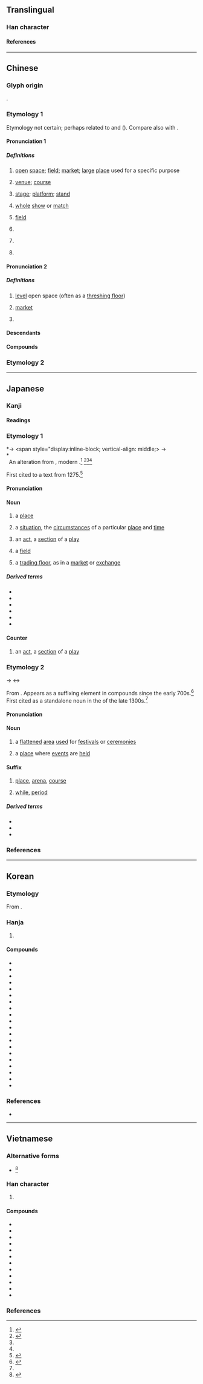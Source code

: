 {{also|场}}
{{character info}}
==Translingual==
{{stroke order|strokes=12}}

===Han character===
{{Han char|rn=32|rad=土|as=09|sn=12|four=46127|canj=GAMH|ids=⿰土昜}}

====References====
{{Han ref|kx=0234.080|dkj=05278|dj=0472.020|hdz=10462.090|uh=5834}}

----

==Chinese==

===Glyph origin===
{{Han etym}}
{{Han compound|土|昜|c1=s|c2=p|t1=earth|ls=psc}}.

===Etymology 1===
{{zh-forms|s=场|alt=㘯,塲}}
Etymology not certain; perhaps related to {{cog|bo|ར་བ||enclosure; fence; wall; yard}} and {{och-l|宁|space between the door and the entrance screen}} ({{zh-ref|Schuessler, 2007}}). Compare also with {{cog|my|တလင်း||open field, threshing floor}}.

====Pronunciation 1====
{{zh-pron
|m=場
|ma=Zh-chǎng.ogg
|m-s=
|dg=чон2
|c=coeng4
|c-t=ciang3
|g=cong3
|h=pfs=chhòng;gd=cong2
|j=con2
|mb=diǒ̤ng
|md=diòng
|mn=xm,qz,tp,kh,lk,sx,yl,km,mg,hc,tc:tiûⁿ/zz,tn:tiôⁿ/xm,qz:tiông/zz:tiâng/zz,tw:chhiâng
|mn_note=tiûⁿ/tiôⁿ - vernacular; tiông/tiâng/chhiâng - literary
|mn-t=dion5/diên5/ciang5
|mn-t_note=dion5/diên5 - vernacular (diên5 - Chaozhou); ciang5 - literary
|w=3zan
|x=zhan2
|mc=y
|oc=y
|cat=n,cls
}}

=====Definitions=====
{{zh-hanzi}}

# [[open]] [[space]]; [[field]]; [[market]]; [[large]] [[place]] used for a specific purpose
#: {{zh-x|農貿.市場|farmer's market}}
#: {{zh-x|運動場|sportsground}}
#: {{zh-x|戰場|battlefield}}
# [[venue]]; [[course]]
#: {{zh-x|在場|to be on the scene}}
# [[stage]]; [[platform]]; [[stand]]
#: {{zh-x|登場|to enter the stage or scene}}
# [[whole]] [[show]] or [[match]]
#: {{zh-x|開場|(of a performance) to begin}}
#: {{zh-x|上半場|first half (of a match)}}
# {{lb|zh|physics}} [[field]] {{gloss|region affected by a particular force}}
#: {{zh-x|磁場|magnetic field}}
# {{zh-classifier|[[scene]]s (of a play)}}
#: {{zh-x|第 二 幕 第 一 場|Act 2, Scene 1}}
# {{zh-classifier|[[sporting]] or [[recreational]] [[activities]]|cat=y}}
#: {{zh-x|一 場 音樂會|a concert}}
#: {{zh-x|打 一 場 輸 一 場|play a '''round''' and lose a '''round'''|C}}
# {{zh-classifier|[[exam]]s}}

====Pronunciation 2====
{{zh-pron
|m=cháng,chǎng,1nb=standard in Mainland,1nc=variant in Taiwan,2nb=standard in Taiwan,2nc=variant in Mainland
|c=coeng4
|c-t=ciang3
|g=cong2
|h=pfs=chhòng
|j=con1
|md=diòng
|mn=xm,qz,tp,kh,lk,sx,yl,km,mg,hc,tc:tiûⁿ/zz,tn:tiôⁿ/xm,qz:tiông/zz:tiâng
|mn_note=tiûⁿ/tiôⁿ - vernacular; tiông/tiâng - literary
|mn-t=dion5/diên5/ciang5
|mn-t_note=dion5/diên5 - vernacular (diên5 - Chaozhou); ciang5 - literary
|w=3zan
|x=
|mc=y
|oc=y
|cat=n,cls
}}

=====Definitions=====
{{zh-hanzi}}

# [[level]] open space (often as a [[threshing floor]])
# {{lb|zh|dialectal|colloquial}} [[market]]
# {{zh-classifier|[[event]]s and [[happening]]s|t=[[spell]]; [[bout]]}}
#: {{zh-x|下 了 一 場{cháng} 大雨|a deluge rained}}
#: {{zh-x|痛哭 一 場{cháng}|a moment of bitter tears}}
#: {{zh-x|一 場{cháng} 戰爭|a war}}

====Descendants====
{{CJKV||じょう|장|trường}}

====Compounds====
{{zh-der|hide_pron=1|力場|立場|機場|一場春夢|一場空|三場|上場|上場白|上場門兒|下場|下場白|下場門|下場頭|中場|中華商場|串場|亭場|亮場子|人肉市場|佛場|作場|候場|做出場|做排場|做道場|停車場|充場面|充排場|入場|入場券|內道場|公共場所|公共浴場|公開場合|公開市場|共同市場|冷場|出場|刑場|到場|劇場|劫法場|勞改場|包場|化人場|十里洋場|南門市場|占場兒|參場|合作農場|吊場|名利場|名場|商場|單一市場|國家闈場|國際機場|圍場|圓場|圓形劇場|在場|坪場|垃圾場|場內|場合|場圃|場地|場外交易|場子|場屋|場師|場戶|場所|場景|場期|場次|場租|場記|場院|場面|場面闊綽|墳場|壇場|壟斷市場|外匯市場|外場|外場人|多頭市場|夜場|夜市場|大哭一場|大場面|大排場|大陸市場|太空劇場|好收場|娛樂場所|官場|官場如戲|定場白|定場詩|實驗劇場|封鎖現場|小劇場|小場面|就業市場|屠場|屠宰場|工場|工場動員|市場|市場區隔|市場深化|市場調查|幫個場子|店頭市場|廣場|弔場|怯場|情場|戰場|戲場|打圓場|打場|打稻場|打靶場|打麥場|批發市場|把場|拆放市場|拉場|拉場子|捐軀疆場|捧場|排場|採石場|掩埋場|揚場|撐場面|撿場|擅場|操場|攘場|攤場|收場|教場|散場|文場|文武場|日場|早場|春夢一場|晒穀場|晒衣場|晚場|暗場|書場|會場|林場|果菜市場|校場|棒球場|檢場|檢閱場|歌舞場|武場|民用機場|水陸道場|沒散場|沙場|法場|法場換子|泡麵市場|洋場|洲場|派上用場|浴場|海水浴場|海洋牧場|清場|溜冰場|漁場|火場|煙月場|片場|牛肉場|牧場|犯罪現場|獨擅勝場|獵場|現場|現場節目|現貨市場|球場|用場|田徑場|當場|當場出彩|當場出醜|當場獻醜|當場隻手|疆場|登場|登場口|登陸場|盡場兒|監場|矮人看場|矮人觀場|矮子觀場|砂石場|磁場|礦場|禾場|秀場|秋場|科場|稻場|競技場|笑場|第一現場|節目現場|籃球場|粉墨登場|紅包場|紅場|紅色廣場|終場|網路商場|繃場面|繞場|羅馬廣場|美滿收場|考場|聲色場所|股票市場|臨場|臨場感|自由市場|自選市場|臭排場|舉場|舞場|草場|菜場|菜市場|落場|虛驚一場|行刑場|袍笏登場|言論廣場|試場|調度場|調車場|證券市場|議場|貨幣市場|買賣場|資本市場|賣務場|賣場|賭博場|賭場|走過場|超級市場|趕場|趕場子|足球場|跑圓場|跑狗場|跑馬場|跳蚤市場|踏場|躉售市場|車場|軍用機場|較場|農場|退場|逢場作戲|逢場作樂|進場|遊戲場|遊樂場|運動場|過場|道場|遮場面|選佛場|選場|野場子|金融市場|釣蝦場|開場|開場抽頭|開場白|闈場|闖場子|零售市場|電場|電磁場|露天劇場|靶場|鞠場|頭場|風化場所|風月場|風月場所|飛機場|飲場|養殖場|馬場|體育場|高球場|鬧場|鹽場|鹿場|原種場|鑼場|斯家場|劉家場|府場|戴家場|龔場|陶場|鄭場|胡場|彭場|陳場|馬鹿場|茅坪場}}

===Etymology 2===
{{zh-see|塲|v}}

{{zh-cat|Beginning}}

----

==Japanese==

===Kanji===
{{ja-kanji|grade=2|rs=土09}}

====Readings====
{{ja-readings
|goon=じょう<ぢやう
|kanon=ちょう<ちやう
|kun=ば-
}}

===Etymology 1===
{{etymid|ja|ba}}
{{ja-kanjitab|yomi=k|ば}}

{{IPAchar|/nipa/}} → <span style="display:inline-block; vertical-align: middle;><span style="float:left;">*{{IPAchar|/niba/}}</span><span style="float:left;clear:both;">*{{IPAchar|/ⁿba/}}</span></span> → {{IPAchar|/ba/}}

An alteration from {{inh|ja|ojp|sort=は'|庭|tr=nipa}}, modern {{m|ja|庭|tr=niwa||[[garden]], [[yard]]}}.<ref name="KDJ">{{R:Kokugo Dai Jiten}}</ref><!-- The NKD copy at Kotobank is missing any etymology since their site "upgrade" in 2020 or so. ☹ --><ref name="K">{{R:Kojien}}</ref><ref name="DJR"/><ref name="SMK5"/>

First cited to a text from 1275.<ref name="KDJ2">{{R:Nihon Kokugo Daijiten 2}}</ref>

====Pronunciation====
{{ja-pron|ば|acc=0|acc_ref=DJR,SMK5,NHK}}

====Noun====
{{ja-noun|ば}}

# {{defdate|from 1275}} a [[place]]
# {{defdate|from 1701}} a [[situation]], the [[circumstances]] of a particular [[place]] and [[time]]
#: {{synonyms|ja|状況|tr1=jōkyō|q1=[[circumstances]] more generally}}
# {{defdate|from 1825}} an [[act]], a [[section]] of a [[play]]
# {{defdate|from 1888}} {{lb|ja|sort=は'|physics}} a [[field]]
# {{defdate|from 1893}} a [[trading floor]], as in a [[market]] or [[exchange]]
#: {{synonyms|ja|立会場|tr1=tachiaijō}}

=====Derived terms=====
{{der-top3}}
* {{ja-r|場%合|ば%あい}}
* {{ja-r|場%所|ば%しょ}}
* {{ja-r|市%場|いち%ば}}
* {{ja-r|修%羅%場|しゅ%ら%ば}}
* {{ja-r|本%場|ほん%ば}}
* {{ja-r|弓場|ゆば}}
{{der-bottom}}

====Counter====
{{ja-pos|ば|counter}}

# {{defdate|from 1825}} an [[act]], a [[section]] of a [[play]]

===Etymology 2===
{{etymid|ja|jou}}
{{ja-kanjitab|yomi=goon|じょう}}

{{IPAchar|/diou/}} → {{IPAchar|/d͡ʑoː/}} ↔ {{IPAchar|/ʑoː/}}

From {{bor|ja|ltc|-|sort=しょう'}} {{ltc-l|場}}.  Appears as a suffixing element in compounds since the early 700s.<ref name="KDJ2-jō">{{R:Nihon Kokugo Daijiten 2|道場}}</ref>  First cited as a standalone noun in the {{m|ja|太平記|tr={{w|Taiheiki}}}} of the late 1300s.<ref name="KDJ2"/>

====Pronunciation====
{{ja-pron|じょう|acc=1}}

====Noun====
{{ja-noun|じょう|hhira=ぢやう}}

# {{defdate|date uncertain}} a [[flattened]] [[area]] [[use]]d for [[festival]]s or [[ceremony|ceremonies]]
# {{defdate|from late 1300s}} a [[place]] where [[event]]s are [[hold#Verb|held]]

====Suffix====
{{ja-pos|じょう|suffix|hhira=ぢやう}}

# {{defdate|from early 700s}} [[place]], [[arena]], [[course]]
# {{defdate|date uncertain}} [[while]], [[period]]

=====Derived terms=====
* {{ja-r|工%場|こう%じょう}}
* {{ja-r|登%場|とう%じょう}}
* {{ja-r|道%場|どう%じょう}}

===References===
<references/>

----

==Korean==

===Etymology===
From {{der|ko|ltc|-}} {{ltc-l|場|id=1}}. {{hanja-hunmong|댜ᇰ|tyang|地理#상07A|alt=塲}}

===Hanja===
{{ko-hanja-search}}
{{ko-hanja|마당|장}}

# {{hanja form of|장|[[yard]]; [[place]]}}

====Compounds====
{{der-top4|Compounds}}
* {{ko-l|개장|開場}}
* {{ko-l|목장|牧場}}
* {{ko-l|장경|場景}}
* {{ko-l|농장|農場}}
* {{ko-l|장소|場所}}
* {{ko-l|장외|場外}}
* {{ko-l|장면|場面}}
* {{ko-l|시장|市場}}
* {{ko-l|입장|立場}}
* {{ko-l|등장|登場}}
* {{ko-l|공장|工場}}
* {{ko-l|현장|現場}}
* {{ko-l|당장|當場}}
* {{ko-l|직장|職場}}
* {{ko-l|퇴장|退場}}
* {{ko-l|매장|賣場}}
* {{ko-l|입장|入場}}
* {{ko-l|극장|劇場}}
* {{ko-l|경기장|競技場}}
* {{ko-l|주차장|駐車場}}
{{der-bottom}}

===References===
* {{R:hanjadoc|1887}}

----

==Vietnamese==

===Alternative forms===
* {{vi-l|塲|trường}}<ref name=bonet>{{vi-ref|Bonet (1899).}}</ref>

===Han character===
{{vi-readings|rs=土09
|hanviet=trường-tdcndg;tdcntd;gdhn;bonet, tràng-gdhn
|phienthiet=仲良 trọng lương
|nom=trường-tdcndg;tdcntd;bonet, tràng-tdcntd
}}

# {{han tu form of|trường|[[place]]; [[domain]]; [[area]]; [[school]]}}

====Compounds====
{{der-top3|Compounds}}
* {{vi-l|場學|trường học}}
* {{vi-l|場合|trường hợp}}
* {{vi-l|戰場|chiến trường}}
* {{vi-l|道場|đạo trường}}
* {{vi-l|開場|khai_trường}}
* {{vi-l|立場|lập trường}}
* {{vi-l|農場|nông trường}}
* {{vi-l|廣場|quảng trường}}
* {{vi-l|市場|thị trường}}
* {{vi-l|場高等|trường cao đẳng}}
* {{vi-l|場大學|trường đại học}}
* {{vi-l|場美術|trường mĩ thuật}}
{{der-bottom}}

===References===
<references/>